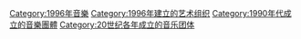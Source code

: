 {{Commons cat|Musical groups established in 1996}}
{{Cat topic in year|topic=成立的音樂團體|year=1996}}

[[Category:1996年音樂|Category:1996年音樂]]
[[Category:1996年建立的艺术组织|Category:1996年建立的艺术组织]]
[[Category:1990年代成立的音樂團體|Category:1990年代成立的音樂團體]]
[[Category:20世纪各年成立的音乐团体|Category:20世纪各年成立的音乐团体]]